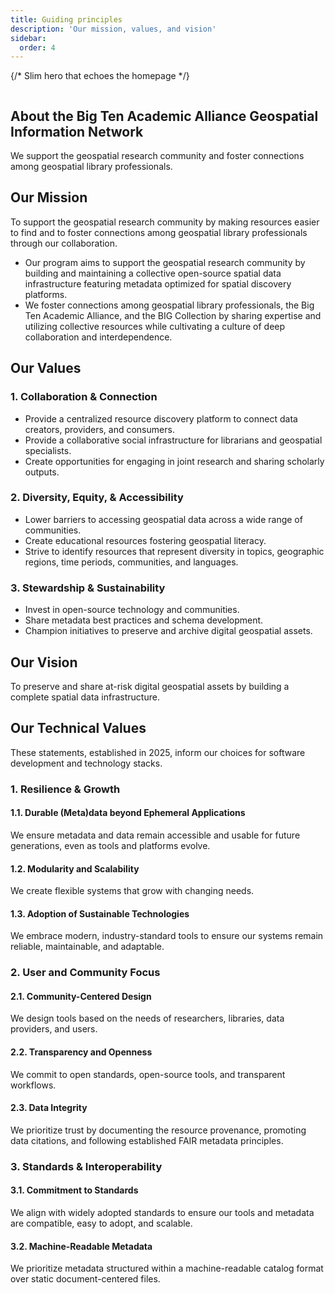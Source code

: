 ```yaml
---
title: Guiding principles
description: 'Our mission, values, and vision'
sidebar:
  order: 4
---
```


 {/* Slim hero that echoes the homepage */}
  <section
    class="about-hero"
    style={`--about-bg: url(${coverUrl.src});`}
    aria-labelledby="about-hero-title"
  >
    <img src={logoUrl} alt="" class="about-hero__logo" decoding="async" loading="eager" />
    <h1 id="about-hero-title" class="sr-only">About the Big Ten Academic Alliance Geospatial Information Network</h1>
    <p class="about-hero__tagline">We support the geospatial research community and foster connections among geospatial library professionals.</p>
  </section>


## Our Mission

To support the geospatial research community by making resources easier to find and to foster connections among geospatial library professionals through our collaboration.

* Our program aims to support the geospatial research community by building and maintaining a collective open-source spatial data infrastructure featuring metadata optimized for spatial discovery platforms.
* We foster connections among geospatial library professionals, the Big Ten Academic Alliance, and the BIG Collection by sharing expertise and utilizing collective resources while cultivating a culture of deep collaboration and interdependence.

## Our Values

### 1. Collaboration & Connection

* Provide a centralized resource discovery platform to connect data creators, providers, and consumers.
* Provide a collaborative social infrastructure for librarians and geospatial specialists.
* Create opportunities for engaging in joint research and sharing scholarly outputs.

### 2. Diversity, Equity, & Accessibility

* Lower barriers to accessing geospatial data across a wide range of communities.
* Create educational resources fostering geospatial literacy.
* Strive to identify resources that represent diversity in topics, geographic regions, time periods, communities, and languages.

### 3. Stewardship & Sustainability

* Invest in open-source technology and communities.
* Share metadata best practices and schema development.
* Champion initiatives to preserve and archive digital geospatial assets.

## Our Vision

To preserve and share at-risk digital geospatial assets by building a complete spatial data infrastructure.


## Our Technical Values

These statements, established in 2025, inform our choices for software development and technology stacks.


### 1. Resilience & Growth

#### 1.1. Durable (Meta)data beyond Ephemeral Applications

We ensure metadata and data remain accessible and usable for future generations, even as tools and platforms evolve.

#### 1.2. Modularity and Scalability

We create flexible systems that grow with changing needs.

#### 1.3. Adoption of Sustainable Technologies

We embrace modern, industry-standard tools to ensure our systems remain reliable, maintainable, and adaptable.

### 2. User and Community Focus

#### 2.1. Community-Centered Design

We design tools based on the needs of researchers, libraries, data providers, and users.

#### 2.2. Transparency and Openness

We commit to open standards, open-source tools, and transparent workflows.

#### 2.3. Data Integrity

We prioritize trust by documenting the resource provenance, promoting data citations, and following established FAIR metadata principles.

### 3. Standards & Interoperability

#### 3.1. Commitment to Standards

We align with widely adopted standards to ensure our tools and metadata are compatible, easy to adopt, and scalable.

#### 3.2. Machine-Readable Metadata

We prioritize metadata structured within a machine-readable catalog format over static document-centered files.
